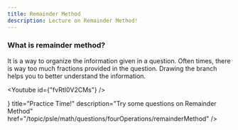 ```yaml
---
title: Remainder Method
description: Lecture on Remainder Method!
---
```




### What is remainder method?

It is a way to organize the information given in a question. Often times, there is way too much fractions provided in the question. Drawing the branch helps you to better understand the information.

<Youtube id={"fvRtI0V2CMs"} />

<Cards>
  <Card
    icon={<FileQuestion />}
    title="Practice Time!"
    description="Try some questions on Remainder Method"
    href="/topic/psle/math/questions/fourOperations/remainderMethod"
  />
</Cards>
